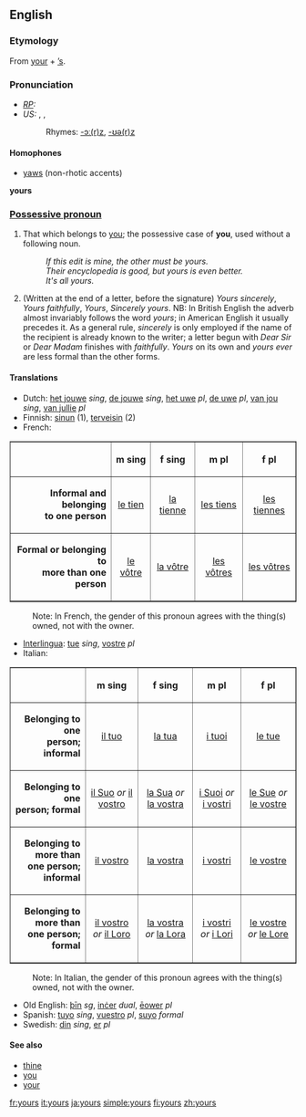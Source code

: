 ==English==
===Etymology===
From [[your]] + [[’s]].

===Pronunciation===
* ''[[RP]]:'' {{IPA|jɔːz}}
* ''US:'' {{AHD|yôrz}}, {{IPA|/jɔːrz/}}, {{SAMPA|/jO:rz/}}
*:Rhymes: [[Rhymes:English:-ɔː(r)z|-ɔː(r)z]], [[Rhymes:English:-ʊə(r)z|-ʊə(r)z]]

====Homophones====
*[[yaws]] (non-rhotic accents)

'''yours'''

===[[Possessive pronoun]]===

#That which belongs to [[you]]; the possessive case of '''you''', used without a following noun.
#:''If this edit is mine, the other must be yours.'' 
#:''Their encyclopedia is good, but yours is even better.''
#:''It's all yours.''
#(Written at the end of a letter, before the signature) ''Yours sincerely'', ''Yours faithfully'', ''Yours'', ''Sincerely yours''.  NB: In British English the adverb almost invariably follows the word ''yours''; in American English it usually precedes it.  As a general rule, ''sincerely'' is only employed if the name of the recipient is already known to the writer; a letter begun with ''Dear Sir'' or ''Dear Madam'' finishes with ''faithfully''.  ''Yours'' on its own and ''yours ever'' are less formal than the other forms.

====Translations====

*Dutch: [[het jouwe]] ''sing'', [[de jouwe]] ''sing'', [[het uwe]] ''pl'', [[de uwe]] ''pl'', [[van jou]] ''sing'', [[van jullie]] ''pl''
*Finnish: [[sinun]] (1), [[terveisin]] (2)
*French:
<table border="1" cellpadding="5" align=CENTER>
<tr>
<th> </th>
<th ALIGN=CENTER> m sing </th>
<th ALIGN=CENTER> f sing </th>
<th ALIGN=CENTER> m pl </th>
<th ALIGN=CENTER> f pl </th>
</tr>

<tr>
<td ALIGN=RIGHT> <b>Informal and belonging<br>to one person</b> </td>
<td ALIGN=CENTER> [[le tien]] </td>
<td ALIGN=CENTER> [[la tienne]] </td>
<td ALIGN=CENTER> [[les tiens]] </td>
<td ALIGN=CENTER> [[les tiennes]] </td>
</tr>

<tr>
<td ALIGN=RIGHT> <b>Formal or belonging to<br>more than one person</b> </td>
<td ALIGN=CENTER> [[le vôtre]] </td>
<td ALIGN=CENTER> [[la vôtre]] </td>
<td ALIGN=CENTER> [[les vôtres]] </td>
<td ALIGN=CENTER> [[les vôtres]] </td>
</tr>
</table>
:Note: In French, the gender of this pronoun agrees with the thing(s) owned, not with the owner. 
*[[Interlingua]]: [[tue]] ''sing'', [[vostre]] ''pl''
*Italian:
<table border="1" cellpadding="5" align=CENTER>
<tr>
<th> </th>
<th ALIGN=CENTER> m sing </th>
<th ALIGN=CENTER> f sing </th>
<th ALIGN=CENTER> m pl </th>
<th ALIGN=CENTER> f pl </th>
</tr>

<tr>
<td ALIGN=RIGHT> <b>Belonging to one<br>person; informal</b> </td>
<td ALIGN=CENTER> [[il tuo]] </td>
<td ALIGN=CENTER> [[la tua]] </td>
<td ALIGN=CENTER> [[i tuoi]] </td>
<td ALIGN=CENTER> [[le tue]] </td>
</tr>

<tr>
<td ALIGN=RIGHT> <b>Belonging to one<br>person; formal</b> </td>
<td ALIGN=CENTER> [[il Suo]] ''or'' [[il vostro]] </td>
<td ALIGN=CENTER> [[la Sua]] ''or'' [[la vostra]] </td>
<td ALIGN=CENTER> [[i Suoi]] ''or'' [[i vostri]] </td>
<td ALIGN=CENTER> [[le Sue]] ''or'' [[le vostre]] </td>
</tr>

<tr>
<td ALIGN=RIGHT> <b>Belonging to more than<br>one person; informal</b> </td>
<td ALIGN=CENTER> [[il vostro]] </td>
<td ALIGN=CENTER> [[la vostra]] </td>
<td ALIGN=CENTER> [[i vostri]] </td>
<td ALIGN=CENTER> [[le vostre]] </td>
</tr>

<tr>
<td ALIGN=RIGHT> <b>Belonging to more than<br>one person; formal</b> </td>
<td ALIGN=CENTER> [[il vostro]] ''or'' [[il Loro]]</td>
<td ALIGN=CENTER> [[la vostra]] ''or'' [[la Lora]] </td>
<td ALIGN=CENTER> [[i vostri]] ''or'' [[i Lori]] </td>
<td ALIGN=CENTER> [[le vostre]] ''or'' [[le Lore]] </td>
</tr>

</table>
:Note: In Italian, the gender of this pronoun agrees with the thing(s) owned, not with the owner. 
*Old English: [[þin|þīn]] ''sg'', [[incer|inċer]] ''dual'', [[eower|ēower]] ''pl''
*Spanish: [[tuyo]] ''sing'', [[vuestro]] ''pl'', [[suyo]] ''formal''
*Swedish: [[din]] ''sing'', [[er]] ''pl''

{{rfc}}

====See also====
*[[thine]]
*[[you]]
*[[your]]

[[fr:yours]]
[[it:yours]]
[[ja:yours]]
[[simple:yours]]
[[fi:yours]]
[[zh:yours]]